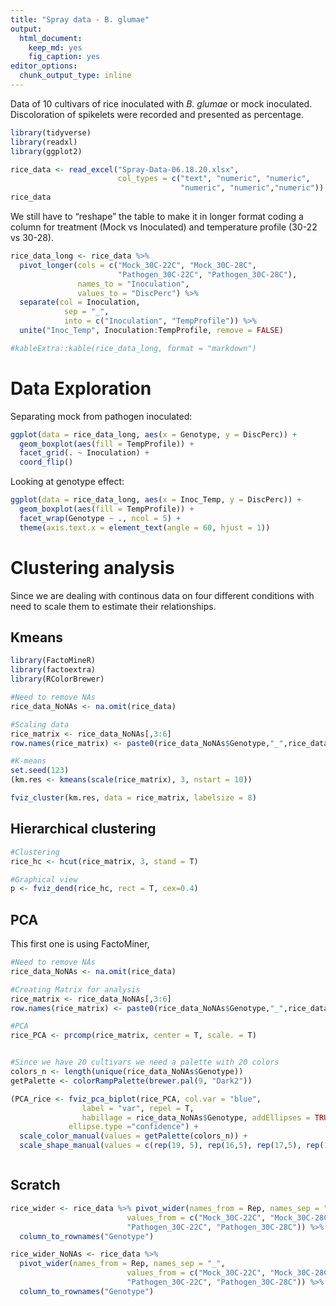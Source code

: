 ```yaml
---
title: "Spray data - B. glumae"
output:
  html_document: 
    keep_md: yes
    fig_caption: yes
editor_options: 
  chunk_output_type: inline
---
```


Data of 10 cultivars of rice inoculated with _B. glumae_ or mock inoculated.  Discoloration of spikelets were recorded and presented as percentage.

```r
library(tidyverse)
library(readxl)
library(ggplot2)
```


```r
rice_data <- read_excel("Spray-Data-06.18.20.xlsx", 
                        col_types = c("text", "numeric", "numeric",
                                      "numeric", "numeric","numeric"))
rice_data
```

We still have to "reshape" the table to make it in longer format coding a column for treatment (Mock vs Inoculated) and temperature profile (30-22 vs 30-28).

```r
rice_data_long <- rice_data %>% 
  pivot_longer(cols = c("Mock_30C-22C", "Mock_30C-28C", 
                        "Pathogen_30C-22C", "Pathogen_30C-28C"),
               names_to = "Inoculation", 
               values_to = "DiscPerc") %>%
  separate(col = Inoculation, 
            sep = "_",
            into = c("Inoculation", "TempProfile")) %>% 
  unite("Inoc_Temp", Inoculation:TempProfile, remove = FALSE)

#kableExtra::kable(rice_data_long, format = "markdown")
```

# Data Exploration
 
Separating mock from pathogen inoculated:

```r
ggplot(data = rice_data_long, aes(x = Genotype, y = DiscPerc)) +
  geom_boxplot(aes(fill = TempProfile)) +
  facet_grid(. ~ Inoculation) +
  coord_flip()
```

Looking at genotype effect:

```r
ggplot(data = rice_data_long, aes(x = Inoc_Temp, y = DiscPerc)) +
  geom_boxplot(aes(fill = TempProfile)) +
  facet_wrap(Genotype ~ ., ncol = 5) +
  theme(axis.text.x = element_text(angle = 60, hjust = 1))
```

# Clustering analysis

Since we are dealing with continous data on four different conditions with need to scale them to estimate their relationships.

## Kmeans

```r
library(FactoMineR)
library(factoextra)
library(RColorBrewer)
```


```r
#Need to remove NAs
rice_data_NoNAs <- na.omit(rice_data)

#Scaling data
rice_matrix <- rice_data_NoNAs[,3:6]
row.names(rice_matrix) <- paste0(rice_data_NoNAs$Genotype,"_",rice_data_NoNAs$Rep)

#K-means
set.seed(123)
(km.res <- kmeans(scale(rice_matrix), 3, nstart = 10))

fviz_cluster(km.res, data = rice_matrix, labelsize = 8)
```

## Hierarchical clustering
```r
#Clustering
rice_hc <- hcut(rice_matrix, 3, stand = T)

#Graphical view
p <- fviz_dend(rice_hc, rect = T, cex=0.4)

```

## PCA

This first one is using FactoMiner, 
```r
#Need to remove NAs
rice_data_NoNAs <- na.omit(rice_data)

#Creating Matrix for analysis
rice_matrix <- rice_data_NoNAs[,3:6]
row.names(rice_matrix) <- paste0(rice_data_NoNAs$Genotype,"_",rice_data_NoNAs$Rep)

#PCA
rice_PCA <- prcomp(rice_matrix, center = T, scale. = T)


#Since we have 20 cultivars we need a palette with 20 colors
colors_n <- length(unique(rice_data_NoNAs$Genotype))
getPalette <- colorRampPalette(brewer.pal(9, "Dark2"))

(PCA_rice <- fviz_pca_biplot(rice_PCA, col.var = "blue",
                label = "var", repel = T,
                habillage = rice_data_NoNAs$Genotype, addEllipses = TRUE, ellipse.level = 0.95,
             ellipse.type ="confidence") +
  scale_color_manual(values = getPalette(colors_n)) +
  scale_shape_manual(values = c(rep(19, 5), rep(16,5), rep(17,5), rep(18,5))))

```

```r

```


## Scratch

```r
rice_wider <- rice_data %>% pivot_wider(names_from = Rep, names_sep = "_", 
                          values_from = c("Mock_30C-22C", "Mock_30C-28C", 
                          "Pathogen_30C-22C", "Pathogen_30C-28C")) %>%
  column_to_rownames("Genotype")

rice_wider_NoNAs <- rice_data %>% 
  pivot_wider(names_from = Rep, names_sep = "_", 
                          values_from = c("Mock_30C-22C", "Mock_30C-28C", 
                          "Pathogen_30C-22C", "Pathogen_30C-28C")) %>%
  column_to_rownames("Genotype") 
```

